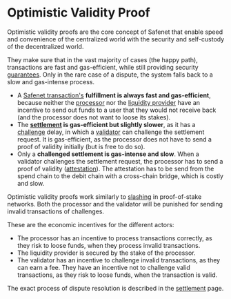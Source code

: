 # Optimistic Validity Proof

Optimistic validity proofs are the core concept of Safenet that enable speed and convenience of the centralized world with the security and self-custody of the decentralized world.

They make sure that in the vast majority of cases (the happy path), transactions are fast and gas-efficient, while still providing security [guarantees](./protocol/guarantee.mdx). 
Only in the rare case of a dispute, the system falls back to a slow and gas-intense process.

* A [Safenet transaction's](./safenet-transaction.mdx) **fulfillment is always fast and gas-efficient**, because neither the [processor](./core-components/processor.mdx) nor the [liquidity provider](./core-components/liquidity-provider.mdx) have an incentive to send out funds to a user that they would not receive back (and the processor does not want to loose its stakes).
* The **[settlement](./concepts/settlement.mdx) is gas-efficient but slightly slower**, as it has a [challenge](./concepts/challenge.mdx) delay, in which a [validator](./core-components/validator.mdx) can challenge the settlement request. 
It is gas-efficient, as the processor does not have to send a proof of validity initially (but is free to do so).
* Only a **challenged settlement is gas-intense and slow**. When a validator challenges the settlement request, the processor has to send a proof of validity ([attestation](./protocol/attestation.mdx)). 
The attestation has to be send from the spend chain to the debit chain with a cross-chain bridge, which is costly and slow.

Optimistic validity proofs work similarly to [slashing](https://ethereum.org/en/developers/docs/consensus-mechanisms/pos/rewards-and-penalties/#slashing) in proof-of-stake networks.
Both the processor and the validator will be punished for sending invalid transactions of challenges.

These are the economic incentives for the different actors:

* The processor has an incentive to process transactions correctly, as they risk to loose funds, when they process invalid transactions. 
* The liquidity provider is secured by the stake of the processor.
* The validator has an incentive to challenge invalid transactions, as they can earn a fee. They have an incentive not to challenge valid transactions, as they risk to loose funds, when the transaction is valid.

The exact process of dispute resolution is described in the [settlement](/safenet/settlement) page.